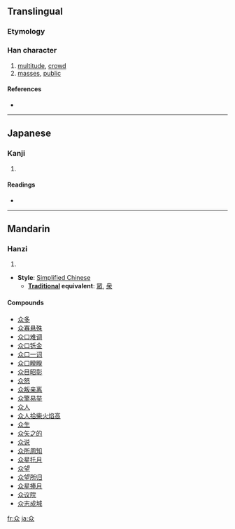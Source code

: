 {{also|眾|衆}}
==Translingual==

===Etymology===
{{Han simp|眾}}

===Han character===
{{Han char|rn=9|rad=人|as=04|sn=6|four=|canj=人人人 (OOO)|ids=⿱人⿰人人}}

# [[multitude]], [[crowd]]
# [[mass]]es, [[public]]

====References====
* {{Han ref|kx=0096.121|dkj=00453|dj=0204.080|hdz=10117.070|uh=4F17|ud=20247}}

----

==Japanese==

===Kanji===
{{ja-kanji|grade=|rs=人04}}

# {{defn|Japanese}}

====Readings====
* {{ja-readings|on=[[ぎん]] (gin), [[ごん]] (gon)|kun=[[おおい]] (ooi)}}

----

==Mandarin==

===Hanzi===
{{cmn-hanzi|pin=[[zhòng]] ([[zhong4]])|wg=chung<sup>4</sup>}}

# {{defn|Mandarin|sort=人04}}

* '''Style''': [[Simplified Chinese]]
** '''[[Traditional Chinese|Traditional]] equivalent''': [[眾]], [[衆]]

====Compounds====
* [[众多]]
* [[众寡悬殊]]
* [[众口难调]]
* [[众口铄金]]
* [[众口一词]]
* [[众口睽睽]]
* [[众目昭彰]]
* [[众怒]]
* [[众叛亲离]]
* [[众擎易举]]
* [[众人]]
* [[众人拾柴火焰高]]
* [[众生]]
* [[众矢之的]]
* [[众说]]
* [[众所周知]]
* [[众星托月]]
* [[众望]]
* [[众望所归]]
* [[众星捧月]]
* [[众议院]]
* [[众志成城]]

[[fr:众]]
[[ja:众]]